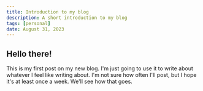 ```yaml
---
title: Introduction to my blog
description: A short introduction to my blog
tags: [personal]
date: August 31, 2023
---
```


## Hello there!

This is my first post on my new blog. I'm just going to use it to write about
whatever I feel like writing about. I'm not sure how often I'll post, but I hope it's at least once a week.
We'll see how that goes.
